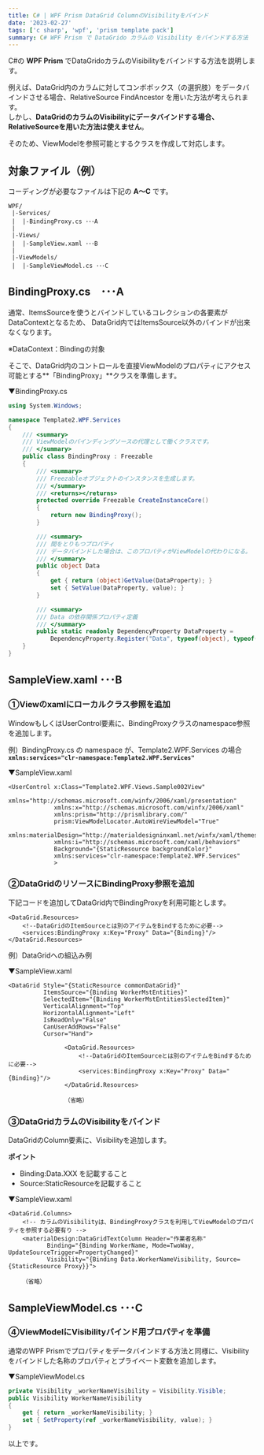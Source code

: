 ---
title: C# | WPF Prism DataGrid ColumnのVisibilityをバインド
date: '2023-02-27'
tags: ['c sharp', 'wpf', 'prism template pack']
summary: C# WPF Prism で DataGrido カラムの Visibility をバインドする方法
---

C#の **WPF Prism** でDataGridoカラムのVisibilityをバインドする方法を説明します。

例えば、DataGrid内のカラムに対してコンボボックス（の選択肢）をデータバインドさせる場合、RelativeSource FindAncestor を用いた方法が考えられます。  
しかし、**DataGridのカラムのVisibilityにデータバインドする場合、RelativeSourceを用いた方法は使えません**。

そのため、ViewModelを参照可能とするクラスを作成して対応します。


## 対象ファイル（例）

コーディングが必要なファイルは下記の **A～C** です。

```text
WPF/
 |-Services/
 |  |-BindingProxy.cs ･･･A
 |
 |-Views/
 |  |-SampleView.xaml ･･･B  
 |
 |-ViewModels/
 |  |-SampleViewModel.cs ･･･C  
```

## BindingProxy.cs　･･･A

通常、ItemsSourceを使うとバインドしているコレクションの各要素がDataContextとなるため、
DataGrid内ではItemsSource以外のバインドが出来なくなります。

※DataContext：Bindingの対象

そこで、DataGrid内のコントロールを直接ViewModelのプロパティにアクセス可能とする**「BindingProxy」**クラスを準備します。

▼BindingProxy.cs

```cs
using System.Windows;

namespace Template2.WPF.Services
{
    /// <summary>
    /// ViewModelのバインディングソースの代理として働くクラスです。
    /// </summary>
    public class BindingProxy : Freezable
    {
        /// <summary>
        /// Freezableオブジェクトのインスタンスを生成します。
        /// </summary>
        /// <returns></returns>
        protected override Freezable CreateInstanceCore()
        {
            return new BindingProxy();
        }

        /// <summary>
        /// 間をとりもつプロパティ
        /// データバインドした場合は、このプロパティがViewModelの代わりになる。
        /// </summary>
        public object Data
        {
            get { return (object)GetValue(DataProperty); }
            set { SetValue(DataProperty, value); }
        }

        /// <summary>
        /// Data の依存関係プロパティ定義
        /// </summary>
        public static readonly DependencyProperty DataProperty =
            DependencyProperty.Register("Data", typeof(object), typeof(BindingProxy), new UIPropertyMetadata(null));
    }
}
```

## SampleView.xaml ･･･B  

### ①Viewのxamlにローカルクラス参照を追加

WindowもしくはUserControl要素に、BindingProxyクラスのnamespace参照を追加します。

例）BindingProxy.cs の namespace が、Template2.WPF.Services の場合  
**`xmlns:services="clr-namespace:Template2.WPF.Services"`**

▼SampleView.xaml
```xaml
<UserControl x:Class="Template2.WPF.Views.Sample002View"
             xmlns="http://schemas.microsoft.com/winfx/2006/xaml/presentation"
             xmlns:x="http://schemas.microsoft.com/winfx/2006/xaml"
             xmlns:prism="http://prismlibrary.com/"             
             prism:ViewModelLocator.AutoWireViewModel="True"
             xmlns:materialDesign="http://materialdesigninxaml.net/winfx/xaml/themes"
             xmlns:i="http://schemas.microsoft.com/xaml/behaviors"
             Background="{StaticResource backgroundColor}"
             xmlns:services="clr-namespace:Template2.WPF.Services"
             >
```

### ②DataGridのリソースにBindingProxy参照を追加

下記コードを追加してDataGrid内でBindingProxyを利用可能とします。

```xaml
<DataGrid.Resources>
    <!--DataGridのItemSourceとは別のアイテムをBindするために必要-->
    <services:BindingProxy x:Key="Proxy" Data="{Binding}"/>
</DataGrid.Resources>
```

例）DataGridへの組込み例

▼SampleView.xaml
```xaml
<DataGrid Style="{StaticResource commonDataGrid}"
          ItemsSource="{Binding WorkerMstEntities}"
          SelectedItem="{Binding WorkerMstEntitiesSlectedItem}"
          VerticalAlignment="Top"
          HorizontalAlignment="Left"
          IsReadOnly="False"
          CanUserAddRows="False"
          Cursor="Hand">

                <DataGrid.Resources>
                    <!--DataGridのItemSourceとは別のアイテムをBindするために必要-->
                    <services:BindingProxy x:Key="Proxy" Data="{Binding}"/>
                </DataGrid.Resources>

                （省略）
```

### ③DataGridカラムのVisibilityをバインド

DataGridのColumn要素に、Visibilityを追加します。

**ポイント**
- Binding:Data.XXX を記載すること
- Source:StaticResourceを記載すること

▼SampleView.xaml
```xaml
<DataGrid.Columns>
    <!-- カラムのVisibilityは、BindingProxyクラスを利用してViewModelのプロパティを参照する必要有り -->
    <materialDesign:DataGridTextColumn Header="作業者名称"
           Binding="{Binding WorkerName, Mode=TwoWay, UpdateSourceTrigger=PropertyChanged}"
           Visibility="{Binding Data.WorkerNameVisibility, Source={StaticResource Proxy}}">

    （省略）
```

## SampleViewModel.cs ･･･C    

### ④ViewModelにVisibilityバインド用プロパティを準備

通常のWPF Prismでプロパティをデータバインドする方法と同様に、Visibilityをバインドした名称のプロパティとプライベート変数を追加します。

▼SampleViewModel.cs
```cs
private Visibility _workerNameVisibility = Visibility.Visible;
public Visibility WorkerNameVisibility
{
    get { return _workerNameVisibility; }
    set { SetProperty(ref _workerNameVisibility, value); }
}
```

以上です。
